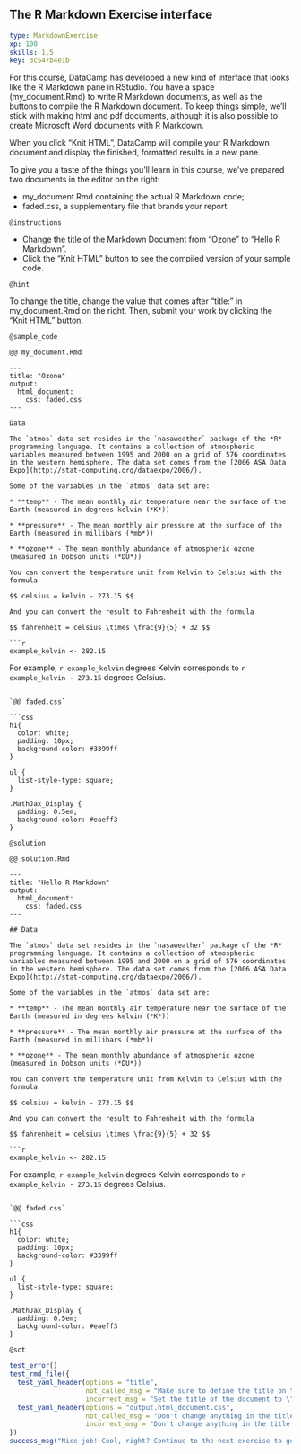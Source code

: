 ## The R Markdown Exercise interface

```yaml
type: MarkdownExercise 
xp: 100 
skills: 1,5 
key: 3c547b4e1b
```

For this course, DataCamp has developed a new kind of interface that looks like the R Markdown pane in RStudio. You have a space (my_document.Rmd) to write R Markdown documents, as well as the buttons to compile the R Markdown document. To keep things simple, we'll stick with making html and pdf documents, although it is also possible to create Microsoft Word documents with R Markdown.

When you click "Knit HTML", DataCamp will compile your R Markdown document and display the finished, formatted results in a new pane.

To give you a taste of the things you'll learn in this course, we've prepared two documents in the editor on the right:

- my_document.Rmd containing the actual R Markdown code;
- faded.css, a supplementary file that brands your report.

`@instructions`

- Change the title of the Markdown Document from "Ozone" to "Hello R Markdown".
- Click the "Knit HTML" button to see the compiled version of your sample code.

`@hint`

To change the title, change the value that comes after "title: " in my_document.Rmd on the right. Then, submit your work by clicking the "Knit HTML" button.


`@sample_code`

`@@ my_document.Rmd`

```rmd
---
title: "Ozone"
output:
  html_document:
    css: faded.css
---

Data

The `atmos` data set resides in the `nasaweather` package of the *R* programming language. It contains a collection of atmospheric variables measured between 1995 and 2000 on a grid of 576 coordinates in the western hemisphere. The data set comes from the [2006 ASA Data Expo](http://stat-computing.org/dataexpo/2006/).

Some of the variables in the `atmos` data set are:

* **temp** - The mean monthly air temperature near the surface of the Earth (measured in degrees kelvin (*K*))

* **pressure** - The mean monthly air pressure at the surface of the Earth (measured in millibars (*mb*))

* **ozone** - The mean monthly abundance of atmospheric ozone (measured in Dobson units (*DU*))

You can convert the temperature unit from Kelvin to Celsius with the formula

$$ celsius = kelvin - 273.15 $$

And you can convert the result to Fahrenheit with the formula

$$ fahrenheit = celsius \times \frac{9}{5} + 32 $$

```r
example_kelvin <- 282.15
```

For example, `r example_kelvin` degrees Kelvin corresponds to `r example_kelvin - 273.15` degrees Celsius.
```

`@@ faded.css`

```css
h1{
  color: white;
  padding: 10px;
  background-color: #3399ff
}

ul {
  list-style-type: square;
}

.MathJax_Display {
  padding: 0.5em;
  background-color: #eaeff3
}
```


`@solution`

`@@ solution.Rmd`

```rmd
---
title: "Hello R Markdown"
output:
  html_document:
    css: faded.css
---

## Data

The `atmos` data set resides in the `nasaweather` package of the *R* programming language. It contains a collection of atmospheric variables measured between 1995 and 2000 on a grid of 576 coordinates in the western hemisphere. The data set comes from the [2006 ASA Data Expo](http://stat-computing.org/dataexpo/2006/).

Some of the variables in the `atmos` data set are:

* **temp** - The mean monthly air temperature near the surface of the Earth (measured in degrees kelvin (*K*))

* **pressure** - The mean monthly air pressure at the surface of the Earth (measured in millibars (*mb*))

* **ozone** - The mean monthly abundance of atmospheric ozone (measured in Dobson units (*DU*))

You can convert the temperature unit from Kelvin to Celsius with the formula

$$ celsius = kelvin - 273.15 $$

And you can convert the result to Fahrenheit with the formula

$$ fahrenheit = celsius \times \frac{9}{5} + 32 $$

```r
example_kelvin <- 282.15
```

For example, `r example_kelvin` degrees Kelvin corresponds to `r example_kelvin - 273.15` degrees Celsius.
```

`@@ faded.css`

```css
h1{
  color: white;
  padding: 10px;
  background-color: #3399ff
}

ul {
  list-style-type: square;
}

.MathJax_Display {
  padding: 0.5em;
  background-color: #eaeff3
}
```


`@sct`

```r
test_error()
test_rmd_file({
  test_yaml_header(options = "title",
                   not_called_msg = "Make sure to define the title on top of the R Markdown document in the editor.",
                   incorrect_msg = "Set the title of the document to \"Hello R Markdown\". Beware of typos and caps!")
  test_yaml_header(options = "output.html_document.css",
                   not_called_msg = "Don't change anything in the title apart from the document title!",
                   incorrect_msg = "Don't change anything in the title apart from the document title!")
})
success_msg("Nice job! Cool, right? Continue to the next exercise to get introduced to the basics of R Markdown.")
```
